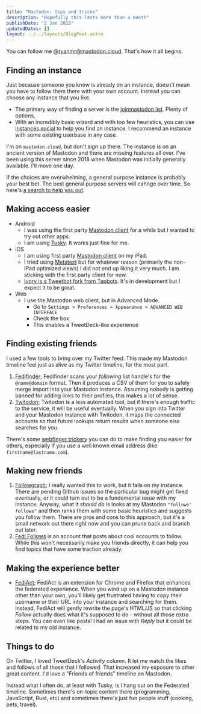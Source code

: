 ```yaml
---
title: "Mastodon: tips and tricks"
description: "Hopefully this lasts more than a month"
publishDate: "2 Jan 2023"
updatedDates: []
layout: ../../layouts/BlogPost.astro
---
```


You can follow me [@ryanmr@mastodon.cloud](https://mastodon.cloud/@ryanmr). That's how it all begins.

## Finding an instance

Just because someone you know is already on an instance, doesn't mean you have to follow them there with your own account. Instead you can choose any instance that you like.

* The primary way of finding a server is the [joinmastodon list](https://joinmastodon.org/servers). Plenty of options, 
* With an incredibly basic wizard and with too few heuristics, you can use [instances.social](https://instances.social/) to help you find an instance. I recommend an instance with some existing userbase in any case.

I'm on `mastodon.cloud`, but don't sign up there. The instance is on an ancient version of Mastodon and there are missing features all over. I've been using this server since 2018 when Mastodon was initially generally available. I'll move one day.

If the choices are overwhelming, a general purpose instance is probably your best bet. The best general purpose servers will cahnge over time. So here's [a search to help you out](https://www.google.com/search?q=best+general+purpose+mastodon+server).

## Making access easier

* Android
    * I was using the first party [Mastodon client](https://play.google.com/store/apps/details?id=org.joinmastodon.android) for a while but I wanted to try out other apps.
    * I am using [Tusky](https://play.google.com/store/apps/details?id=com.keylesspalace.tusky&hl=en_US&gl=US&pli=1). It works just fine for me. 
* iOS
    * I am using first party [Mastodon client](https://apps.apple.com/us/app/mastodon-for-iphone/id1571998974) on my iPad.
    * I tried using [Metatext](https://apps.apple.com/us/app/metatext/id1523996615) but for whatever reason (primarily the non-iPad optimized views) I did not end up liking it very much. I am sticking with the first party client for now.
    * [Ivory is a Tweetbot fork from Tapbots](https://tapbots.social/@ivory/109433914793802708). It's in development but I expect it to be great.
* Web
    * I use the Mastodon web client, but in Advanced Mode.
        * Go to `Settings > Preferences > Appearance > ADVANCED WEB INTERFACE`
        * Check the box
        * This enables a TweetDeck-like experience


## Finding existing friends

I used a few tools to bring over my Twitter feed. This made my Mastodon timeline feel just as alive as my Twitter timeline, for the most part.

1. [Fedifinder](https://fedifinder.glitch.me/#); Fedifinder scans your _following_ list handle's for the `@name@domain` format. Then it produces a CSV of them for you to safely merge import into your Mastodon instance. Assuming nobody is getting banned for adding links to their profiles, this makes a lot of sense.
2. [Twitodon](https://twitodon.com/); Twitodon is a less automated tool, but if there's enough traffic to the service, it will be useful eventually. When you sign into Twitter and your Mastodon instance with Twitodon, it maps the connected accounts so that future lookups return results when someone else searches for you. 

There's some [webfinger trickery](https://www.hanselman.com/blog/use-your-own-user-domain-for-mastodon-discoverability-with-the-webfinger-protocol-without-hosting-a-server) you can do to make finding you easier for others, especially if you use a well known email address (like `firstname@lastname.com`).

## Making new friends

1. [Followgraph](https://followgraph.vercel.app/#searchForm); I really wanted this to work, but it fails on my instance. There are pending Github issues so the particular bug might get fixed eventually, or it could turn out to be a fundemental issue with my instance. Anyway, what it _should do_ is looks at my Mastodon `"follows' follows"` and then ranks them with some basic heuristics and suggests you follow them. There are pros and cons to this approach, but it's a small network out there right now and you can prune back and branch out later.
2. [Fedi Follows](https://mastodon.online/@FediFollows) is an account that posts about cool accounts to follow. While this won't necessarily make you friends directly, it can help you find topics that have some traction already.

## Making the experience better

* [FediAct](https://chrome.google.com/webstore/detail/fediact/lmpcajpkjcclkjbliapfjfolocffednm); FediAct is an extension for Chrome and Firefox that enhances the federated experience. When you wind up on a Mastodon instance other than your own, you'll likely get frustrated having to copy their username or their URL into your instance and searching for them. Instead, FediAct will gently rewrite the page's HTML/JS so that clicking _Follow_ actually does what it's supposed to do - without all those extra steps. You can even like posts! I had an issue with _Reply_ but it could be related to my old instance.

## Things to do

On Twitter, I loved TweetDeck's _Activity_ column. It let me watch the likes and follows of all those that I followed. That increased my exposure to other great content. I'd love a "Friends of friends" timeline on Mastodon.

Instead what I often do, at least with Tusky, is I hang out on the Federated timeline. Sometimes there's on-topic content there (programming, JavaScript, Rust, etc) and sometimes there's just fun people stuff (cooking, pets, travel).

